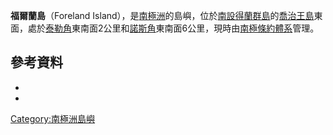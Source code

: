 {{coord|61|57|S|57|39|W|source:GNIS|display=title}}

'''福爾蘭島'''（Foreland Island），是[[南極洲|南極洲]]的島嶼，位於[[南設得蘭群島|南設得蘭群島]]的[[喬治王島|喬治王島]]東面，處於[[泰勒角|泰勒角]]東南面2公里和[[諾斯角|諾斯角]]東南面6公里，現時由[[南極條約體系|南極條約體系]]管理。

==參考資料==
*{{cite gnis | type = antarid | id = 5135| name = Foreland Island | accessdate = 2012-04-01}}
*{{usgs-gazetteer|id=5135}}

{{Antarctica-geo-stub}}
[[Category:南極洲島嶼|Category:南極洲島嶼]]